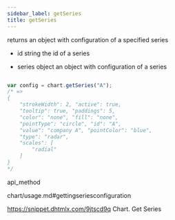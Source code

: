 ```yaml
---
sidebar_label: getSeries
title: getSeries
---
```



          


<Short>
 returns an object with configuration of a specified series



</Short>



- id	string		the id of a series


- series	object		 an object with configuration of a series


~~~js

var config = chart.getSeries("A");
/* => 
{
    "strokeWidth": 2, "active": true,
    "tooltip": true, "paddings": 5,
    "color": "none", "fill": "none",
    "pointType": "circle", "id": "A",
    "value": "company A", "pointColor": "blue",
    "type": "radar",
    "scales": [
        "radial"
    ]
}
*/


~~~
 api_method

<Descr>




</Descr>



chart/usage.md#gettingseriesconfiguration

 https://snippet.dhtmlx.com/9jtscd9q	Chart. Get Series





